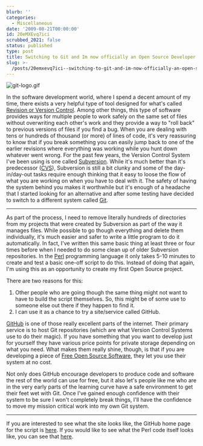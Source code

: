 ```yaml
---
blurb: ''
categories:
  - Miscellaneous
date: '2009-08-21T00:00:00'
id: 20eMXEvq7ici
scrubbed_2021: false
status: published
type: post
title: Switching to Git and Im now officially an Open Source Developer
slug: >-
  /posts/20emxevq7ici--switching-to-git-and-im-now-officially-an-open-source-developer
---
```


![git-logo.gif](http://www.alanwsmith.com/blog/wp-content/uploads/2009/08/git-logo.gif)

In the software development world, where I spend a decent amount of
my time, there exists a very helpful type of tool designed for
what's called
[Revision or Version Control](http://en.wikipedia.org/wiki/Version_control_system).
Among other things, this type of software provides ways for
multiple people to work safely on the same set of files without
overwriting each other's work and they provide a way to "roll back"
to previous versions of files if you find a bug. When you are
dealing with tens or hundreds of thousand (or more) of lines of
code, it's very reassuring to know that if you break something you
can easily jump back to one of the earlier revisions where
everything was working while you hunt down whatever went wrong. For
the past few years, the Version Control System I've been using is
one called [Subversion](http://subversion.tigris.org/). While it's
much better than it's predecessor
([CVS](http://en.wikipedia.org/wiki/Concurrent_Versions_System)),
Subversion is still a bit clunky and some of the day-in/day-out
tasks require enough thinking that it easy to loose the flow of
what you are working on when you have to deal with it. The safety
of having the system behind you makes it worthwhile but it's enough
of a headache that I started looking for an alternative and after
some testing have decided to switch to a different system called
[Git](http://git-scm.com/).


* * * * *

As part of the process, I need to remove literally hundreds of
directories from my projects that were created by Subversion as
part of the way it manages files. While possible to go though
everything and delete them individually, it's much easier and safer
to write a little program to do it automatically.
In fact, I've written this same basic thing at least three or four
times before when I needed to do some clean up of older Subversion
repositories. In the [Perl](http://en.wikipedia.org/wiki/Perl)
programming language it only takes 5-10 minutes to create and test
a basic one-off script to do this. Instead of doing that again, I'm
using this as an opportunity to create my first Open Source
project.

There are two reasons for this:

1.  Other people who are going though the same thing might not want
    to have to build the script themselves. So, this might be of some
    use to someone else out there if they happen to find it.
2.  I can use it as a chance to try a site/service called GitHub.

[GitHub](https://github.com/) is one of those really excellent
parts of the internet. Their primary service is to host Git
repositories (which are what Version Control Systems use to do
their magic). If you have something that you want to develop just
for yourself they have various price points for private storage
depending on what you need. What makes them really shine, though,
is that if you are developing a piece of
[Free Open Source Software](http://en.wikipedia.org/wiki/Free_and_open_source_software),
they let you use their system at no cost.

Not only does GitHub encourage developers to produce code and
software the rest of the world can use for free, but it also let's
people like me who are in the very early parts of the learning
curve have a safe environment to get their feet wet with Git. Once
I've gained enough confidence with their system to be sure I won't
completely break things, I'll have the confidence to move my
mission critical work into my own Git system.


* * * * *

If you are interested to see what the site looks like, the GitHub
home page for the script is
[here](http://github.com/StimulatingPixels/remove-svn-dirs/tree/master).
If you would like to see what the Perl code itself looks like, you
can see that
[here](http://github.com/StimulatingPixels/remove-svn-dirs/blob/b2c8a38823b053f001bcb1b5b6ad5ebdf485921a/remove-svn-dirs.pl).
